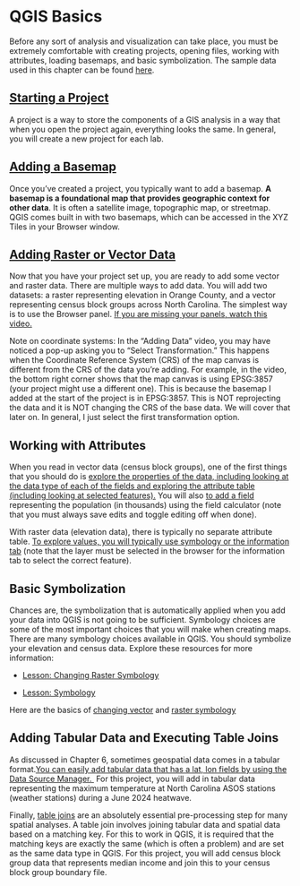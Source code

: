 # QGIS Basics

Before any sort of analysis and visualization can take place, you must be extremely comfortable with creating projects, opening files, working with attributes, loading basemaps, and basic symbolization. The sample data used in this chapter can be found [here](https://drive.google.com/drive/folders/16dvmblS9W8Hi0iaui6jw1vr5OGcWNUiR?usp=sharing).

## [Starting a Project](https://drive.google.com/file/d/1P6NZVndZ65_fkeMN3fcLGhw02F3OBldu/view?usp=sharing)

A project is a way to store the components of a GIS analysis in a way that when you open the project again, everything looks the same. In general, you will create a new project for each lab. 

## [Adding a Basemap](https://drive.google.com/file/d/1anULPv8C_2ShLyzhYE6sbzLzj4AR6SpP/view?usp=sharing)

Once you’ve created a project, you typically want to add a basemap. **A basemap is a foundational map that provides geographic context for other data**. It is often a satellite image, topographic map, or streetmap. QGIS comes built in with two basemaps, which can be accessed in the XYZ Tiles in your Browser window.

## [Adding Raster or Vector Data](https://drive.google.com/file/d/1A3haHmjDZ74tV-tERAtF7dXQU52iWeuU/view?usp=sharing)

Now that you have your project set up, you are ready to add some vector and raster data. There are multiple ways to add data. You will add two datasets: a raster representing elevation in Orange County, and a vector representing census block groups across North Carolina. The simplest way is to use the Browser panel. [If you are missing your panels, watch this video.](https://drive.google.com/file/d/10be1iGWf4RApnKoFf3pflPVn_L_7NDBR/view?usp=sharing) 

Note on coordinate systems: In the “Adding Data” video, you may have noticed a pop-up asking you to “Select Transformation.” This happens when the Coordinate Reference System (CRS) of the map canvas is different from the CRS of the data you’re adding. For example, in the video, the bottom right corner shows that the map canvas is using EPSG:3857 (your project might use a different one). This is because the basemap I added at the start of the project is in EPSG:3857. This is NOT reprojecting the data and it is NOT changing the CRS of the base data. We will cover that later on. In general, I just select the first transformation option. 

## Working with Attributes 

When you read in vector data (census block groups), one of the first things that you should do is [explore the properties of the data, including looking at the data type of each of the fields and exploring the attribute table (including looking at selected features).](https://drive.google.com/file/d/1TnRS1U5XKcbFMu33MfqS4w6S_n5rUqSL/view?usp=sharing) You will also [to add a field](https://drive.google.com/file/d/14I1QCvfXSisWaGZC5hojAQJao837aeAV/view?usp=sharing) representing the population (in thousands) using the field calculator (note that you must always save edits and toggle editing off when done).

With raster data (elevation data), there is typically no separate attribute table. [To explore values, you will typically use symbology or the information tab](https://drive.google.com/file/d/19wNUsrbDnoJ5O4KnC5nmhVldOcXdkyaI/view?usp=sharing) (note that the layer must be selected in the browser for the information tab to select the correct feature). 

## Basic Symbolization

Chances are, the symbolization that is automatically applied when you add your data into QGIS is not going to be sufficient. Symbology choices are some of the most important choices that you will make when creating maps. There are many symbology choices available in QGIS. You should symbolize your elevation and census data. Explore these resources for more information:

-   [Lesson: Changing Raster Symbology](https://docs.qgis.org/3.40/en/docs/training_manual/rasters/changing_symbology.html)

-   [Lesson: Symbology](https://docs.qgis.org/3.40/en/docs/training_manual/basic_map/symbology.html)

Here are the basics of [changing vector](https://drive.google.com/file/d/1peIgBviXjJ_uX7EArwakNs4wJZrEXhRN/view?usp=sharing) and [raster symbology](https://drive.google.com/file/d/12GRmKnz2n01E2t6M9sDUNxyhAazprJfG/view?usp=sharing)

## Adding Tabular Data and Executing Table Joins

As discussed in Chapter 6, sometimes geospatial data comes in a tabular format.[You can easily add tabular data that has a lat, lon fields by using the Data Source Manager. ](https://drive.google.com/file/d/1X9-JFEb9z6txAGXnSLLY48Wq-S5TBaM7/view?usp=sharing) For this project, you will add in tabular data representing the maximum temperature at North Carolina ASOS stations (weather stations) during a June 2024 heatwave. 

Finally, [table joins](https://drive.google.com/file/d/1tzhxP4imRrFqmzpMqDJ2BaAMKlBv9993/view?usp=sharing) are an absolutely essential pre-processing step for many spatial analyses. A table join involves joining tabular data and spatial data based on a matching key. For this to work in QGIS, it is required that the matching keys are exactly the same (which is often a problem) and are set as the same data type in QGIS. For this project, you will add census block group data that represents median income and join this to your census block group boundary file. 
